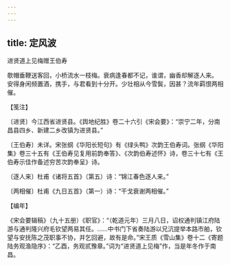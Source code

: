 ```yaml
---
---
---
```

title: 定风波
---



进贤道上见梅赠王伯寿





欹帽垂鞭送客回，小桥流水一枝梅。衰病逢春都不记，谁谓，幽香却解逐人来。　安得身闲频置酒，携手，与君看到十分开。少壮相从今雪鬓，因甚？流年羁恨两相催。

【笺注】

〔进贤〕今江西省进贤县。《舆地纪胜》卷二十六引《宋会要》：“崇宁二年，分南昌县四乡、新建二乡改镇为进贤县。”

〔王伯寿〕未详。宋张纲《华阳长短句》有《绿头鸭》次韵王伯寿词。张纲《华阳集》卷三十五有《王伯寿见复用前韵奉答》、《次韵伯寿述怀》诗，卷三十七有《王伯寿示佳作备述穷苦次韵奉呈》诗。

〔逐人来〕杜甫《诸将五首》（第五）诗：“锦江春色逐人来。”

〔两相催〕杜甫《九日五首》（第一）诗：“干戈衰谢两相催。”

【编年】

《宋会要辑稿》（九十五册）《职官》：“（乾道元年）三月八日，诏权通判镇江府陆游与通判隆兴府毛钦望两易其任。……中书门下省奏陆游以兄沆提举本路市舶，钦望与安抚陈之茂职事不协，并乞回避，故有是命。”宋王质《雪山集》卷十二《寄题陆务观渔隐序》：“乙酉，务观贰豫章。”词为“进贤道上见梅”作，当是年冬作于南昌。